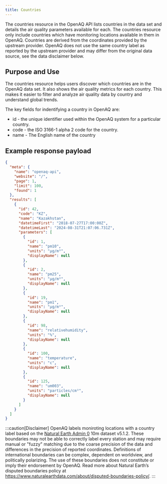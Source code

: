 ```yaml
---
title: Countries
---
```


The countries resource in the OpenAQ API lists countries in the data set and 
details the air quality parameters available for each. The countries resource 
only include countries which have monitoring locations available in them in 
OpenAQ. Countries are derived from the coordinates provided by the upstream 
provider. OpenAQ does not use the same country label as reported by the upstream
provider and may differ from the original data source, see the data disclaimer
below.

## Purpose and Use

The countries resource helps users discover which countries are in the OpenAQ 
data set. It also shows the air quality metrics for each country. This makes it 
easier to filter and analyze air quality data by country and understand global 
trends.

The key fields for indentifying a country in OpenAQ are:

* id - the unique identifier used within the OpenAQ system for a particular 
country.
* code - the ISO 3166-1 alpha 2 code for the country.
* name - The English name of the country

## Example response payload

```json
{
  "meta": {
    "name": "openaq-api",
    "website": "/",
    "page": 1,
    "limit": 100,
    "found": 1
  },
  "results": [
    {
      "id": 42,
      "code": "KZ",
      "name": "Kazakhstan",
      "datetimeFirst": "2018-07-27T17:00:00Z",
      "datetimeLast": "2024-08-31T21:07:06.731Z",
      "parameters": [
        {
          "id": 1,
          "name": "pm10",
          "units": "µg/m³",
          "displayName": null
        },
        {
          "id": 2,
          "name": "pm25",
          "units": "µg/m³",
          "displayName": null
        },
        {
          "id": 19,
          "name": "pm1",
          "units": "µg/m³",
          "displayName": null
        },
        {
          "id": 98,
          "name": "relativehumidity",
          "units": "%",
          "displayName": null
        },
        {
          "id": 100,
          "name": "temperature",
          "units": "c",
          "displayName": null
        },
        {
          "id": 125,
          "name": "um003",
          "units": "particles/cm³",
          "displayName": null
        }
      ]
    }
  ]
}

```

:::caution[Disclaimer]
OpenAQ labels moniroting locations with a country label based on the [Natural 
Earth Admin 0](https://www.naturalearthdata.com/) 10m dataset v5.1.2. 
These boundaries may not be able to correctly label every station and may 
require manual or "fuzzy" matching due to the coarse precision of the data and 
differences in the precision of reported coordinates. Definitions of 
international boundaries can be complex, dependent on worldview, and politically
polarizing. The use of these boundaries does not constitute or imply their 
endorsement by OpenAQ. Read more about Natural Earth’s disputed boundaries 
policy at https://www.naturalearthdata.com/about/disputed-boundaries-policy/. 
:::